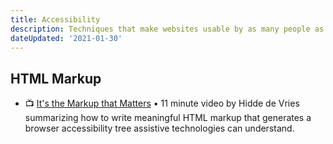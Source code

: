 ```yaml
---
title: Accessibility
description: Techniques that make websites usable by as many people as possible.
dateUpdated: '2021-01-30'
---
```


## HTML Markup

- 📺 [It's the Markup that Matters](https://m.youtube.com/watch?v=ej_Zidjw1Dc) • 11 minute video by Hidde de Vries summarizing how to write meaningful HTML markup that generates a browser accessibility tree assistive technologies can understand.  
